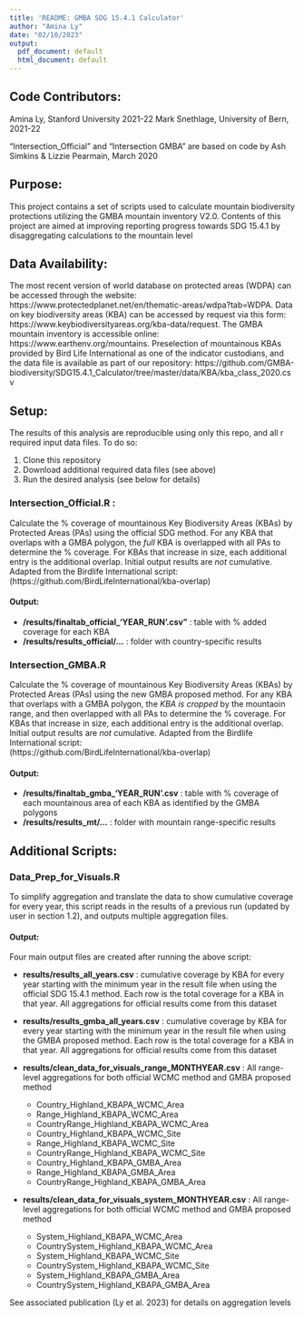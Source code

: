 ```yaml
---
title: 'README: GMBA SDG 15.4.1 Calculator'
author: "Amina Ly"
date: "02/10/2023"
output:
  pdf_document: default
  html_document: default
---
```


## Code Contributors: 
Amina Ly, Stanford University 2021-22
Mark Snethlage, University of Bern, 2021-22

"Intersection_Official" and "Intersection GMBA" are based on
code by Ash Simkins & Lizzie Pearmain, March 2020

## Purpose:
This project contains a set of scripts used to calculate mountain biodiversity protections 
utilizing the GMBA mountain inventory V2.0. Contents of this project are aimed at 
improving reporting progress towards SDG 15.4.1 by disaggregating calculations 
to the mountain level 

## Data Availability: 
The most recent version of world database on protected areas (WDPA) can be accessed through the website: https://www.protectedplanet.net/en/thematic-areas/wdpa?tab=WDPA. Data on key biodiversity areas (KBA) can be accessed by request via this form: https://www.keybiodiversityareas.org/kba-data/request. The GMBA mountain inventory is accessible online: https://www.earthenv.org/mountains. Preselection of mountainous KBAs provided by Bird Life International as one of the indicator custodians, and the data file is available as part of our repository: https://github.com/GMBA-biodiversity/SDG15.4.1_Calculator/tree/master/data/KBA/kba_class_2020.csv 

## Setup: 

The results of this analysis are reproducible using only this repo, and all r
required input data files. To do so:

1. Clone this repository
2. Download additional required data files (see above)
3. Run the desired analysis (see below for details)

### Intersection_Official.R :
Calculate the % coverage of mountainous Key Biodiversity Areas (KBAs) by 
Protected Areas (PAs) using the official SDG method. For any KBA that overlaps
with a GMBA polygon, the _full_ KBA is overlapped with all PAs to determine the 
% coverage. For KBAs that increase in size, each additional entry is the
additional overlap. Initial output results are _not_ cumulative. Adapted from the Birdlife 
International script:  (https://github.com/BirdLifeInternational/kba-overlap)

#### Output: 
   + **/results/finaltab_official_'YEAR_RUN'.csv"** : table with % added coverage for
   each KBA
   + **/results/results_official/...** : folder with country-specific results
   
### Intersection_GMBA.R
Calculate the % coverage of mountainous Key Biodiversity Areas (KBAs) by 
Protected Areas (PAs) using the new GMBA proposed method. For any KBA that overlaps
with a GMBA polygon, the _KBA is cropped_ by the mountaoin range, and then overlapped
with all PAs to determine the % coverage. For KBAs that increase in size, each 
additional entry is the additional overlap. Initial output results are _not_ 
cumulative. Adapted from the Birdlife International script:  
(https://github.com/BirdLifeInternational/kba-overlap)

#### Output: 
  + **/results/finaltab_gmba_'YEAR_RUN'.csv** : table with % coverage of each 
  mountainous area of each KBA as identified by the GMBA polygons
  + **/results/results_mt/...** : folder with mountain range-specific results
  
## Additional Scripts:

### Data_Prep_for_Visuals.R

To simplify aggregation and translate the data to show cumulative coverage for 
every year, this script reads in the results of a previous run (updated by user
in section 1.2), and outputs multiple aggregation files.

#### Output: 

Four main output files are created after running the above script: 

  + **results/results_all_years.csv** : cumulative coverage by KBA for every year 
  starting with the minimum year in the result file when using the official
  SDG 15.4.1 method. Each row is the total coverage for a KBA in that year. 
  All aggregations for official results come from this dataset
  
  + **results/results_gmba_all_years.csv** : cumulative coverage by KBA for every year 
  starting with the minimum year in the result file when using the GMBA proposed
  method. Each row is the total coverage for a KBA in that year. All aggregations 
  for official results come from this dataset
  
  + **results/clean_data_for_visuals_range_MONTHYEAR.csv** : All range-level 
  aggregations for both official WCMC method and GMBA proposed method
  
      + Country_Highland_KBAPA_WCMC_Area
      + Range_Highland_KBAPA_WCMC_Area
      + CountryRange_Highland_KBAPA_WCMC_Area
      + Country_Highland_KBAPA_WCMC_Site
      + Range_Highland_KBAPA_WCMC_Site
      + CountryRange_Highland_KBAPA_WCMC_Site
      + Country_Highland_KBAPA_GMBA_Area
      + Range_Highland_KBAPA_GMBA_Area
      + CountryRange_Highland_KBAPA_GMBA_Area

  + **results/clean_data_for_visuals_system_MONTHYEAR.csv** : All range-level 
  aggregations for both official WCMC method and GMBA proposed method
      + System_Highland_KBAPA_WCMC_Area
      + CountrySystem_Highland_KBAPA_WCMC_Area
      + System_Highland_KBAPA_WCMC_Site
      + CountrySystem_Highland_KBAPA_WCMC_Site
      + System_Highland_KBAPA_GMBA_Area 
      + CountrySystem_Highland_KBAPA_GMBA_Area
      
  
See associated publication (Ly et al. 2023) for details on aggregation levels
  